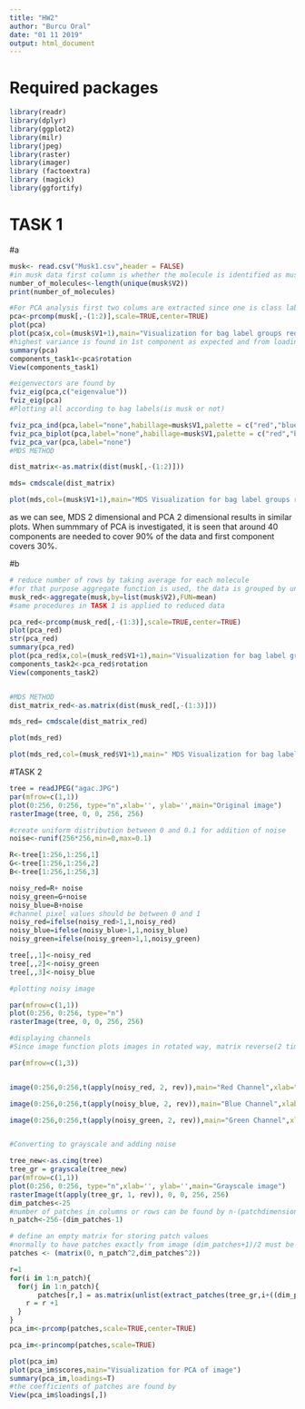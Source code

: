 ---
title: "HW2"
author: "Burcu Oral"
date: "01 11 2019"
output: html_document
---

# Required packages 
```{r}
library(readr)
library(dplyr)
library(ggplot2)
library(milr)
library(jpeg)
library(raster)
library(imager)
library (factoextra)
library (magick)
library(ggfortify)
```
# TASK 1 
#a
```{r}

musk<- read.csv("Musk1.csv",header = FALSE)
#in musk data first column is whether the molecule is identified as musk(1) or not(0) and second column is the type of that molecule
number_of_molecules<-length(unique(musk$V2))
print(number_of_molecules)

#For PCA analysis first two colums are extracted since one is class labels and the other is molecule ID
pca<-prcomp(musk[,-(1:2)],scale=TRUE,center=TRUE)
plot(pca)
plot(pca$x,col=(musk$V1+1),main="Visualization for bag label groups red 1, black 0")
#highest variance is found in 1st component as expected and from loadings most important features for 
summary(pca)
components_task1<-pca$rotation
View(components_task1)

#eigenvectors are found by
fviz_eig(pca,c("eigenvalue"))
fviz_eig(pca)
#Plotting all according to bag labels(is musk or not)

fviz_pca_ind(pca,label="none",habillage=musk$V1,palette = c("red","blue"))
fviz_pca_biplot(pca,label="none",habillage=musk$V1,palette = c("red","blue"))
fviz_pca_var(pca,label="none")
#MDS METHOD

dist_matrix<-as.matrix(dist(musk[,-(1:2)]))

mds= cmdscale(dist_matrix)

plot(mds,col=(musk$V1+1),main="MDS Visualization for bag label groups red 1, black 0")

```
as we can see, MDS 2 dimensional and PCA 2 dimensional results in similar plots. 
When summmary of PCA is investigated, it is seen that around 40 components are needed to cover 90% of the data and first component covers 30%. 

#b
```{r}
# reduce number of rows by taking average for each molecule
#for that purpose aggregate function is used, the data is grouped by unique molecules and the correspondin colum means are evaluated
musk_red<-aggregate(musk,by=list(musk$V2),FUN=mean)
#same procedures in TASK 1 is applied to reduced data

pca_red<-prcomp(musk_red[,-(1:3)],scale=TRUE,center=TRUE)
plot(pca_red)
str(pca_red)
summary(pca_red)
plot(pca_red$x,col=(musk_red$V1+1),main="Visualization for bag label groups red 1, black 0")
components_task2<-pca_red$rotation
View(components_task2)


#MDS METHOD
dist_matrix_red<-as.matrix(dist(musk_red[,-(1:3)]))

mds_red= cmdscale(dist_matrix_red)

plot(mds_red)

plot(mds_red,col=(musk_red$V1+1),main=" MDS Visualization for bag label groups red 1, black 0")

```


#TASK 2
```{r}
tree = readJPEG("agac.JPG")
par(mfrow=c(1,1))
plot(0:256, 0:256, type="n",xlab='', ylab='',main="Original image")
rasterImage(tree, 0, 0, 256, 256)

#create uniform distribution between 0 and 0.1 for addition of noise
noise<-runif(256*256,min=0,max=0.1)

R<-tree[1:256,1:256,1]
G<-tree[1:256,1:256,2]
B<-tree[1:256,1:256,3]

noisy_red=R+ noise               
noisy_green=G+noise
noisy_blue=B+noise
#channel pixel values should be between 0 and 1
noisy_red=ifelse(noisy_red>1,1,noisy_red) 
noisy_blue=ifelse(noisy_blue>1,1,noisy_blue) 
noisy_green=ifelse(noisy_green>1,1,noisy_green) 

tree[,,1]<-noisy_red
tree[,,2]<-noisy_green
tree[,,3]<-noisy_blue

#plotting noisy image

par(mfrow=c(1,1))
plot(0:256, 0:256, type="n")
rasterImage(tree, 0, 0, 256, 256)

#displaying channels
#Since image function plots images in rotated way, matrix reverse(2 times) is taken and transpose function is applied

par(mfrow=c(1,3))


image(0:256,0:256,t(apply(noisy_red, 2, rev)),main="Red Channel",xlab="",ylab="")

image(0:256,0:256,t(apply(noisy_blue, 2, rev)),main="Blue Channel",xlab="",ylab="")

image(0:256,0:256,t(apply(noisy_green, 2, rev)),main="Green Channel",xlab="",ylab="")


#Converting to grayscale and adding noise

tree_new<-as.cimg(tree)
tree_gr = grayscale(tree_new)
par(mfrow=c(1,1))
plot(0:256, 0:256, type="n",xlab='', ylab='',main="Grayscale image")
rasterImage(t(apply(tree_gr, 1, rev)), 0, 0, 256, 256)
dim_patches<-25
#number of patches in columns or rows can be found by n-(patchdimension-1); for 10X10 matrix with 3x3 patch size it gives 10-2= 8 possible patches for rows or columns 
n_patch<-256-(dim_patches-1)

# define an empty matrix for storing patch values
#normally to have patches exactly from image (dim_patches+1)/2 must be starting point, therefore when i starts from 1, it should go to dim_image-(dim_patches-1)
patches <- (matrix(0, n_patch^2,dim_patches^2))

r=1
for(i in 1:n_patch){
  for(j in 1:n_patch){
       patches[r,] = as.matrix(unlist(extract_patches(tree_gr,i+((dim_patches-1)/2),j+((dim_patches-1)/2),dim_patches,dim_patches)))
    r = r +1
  }
}
pca_im<-prcomp(patches,scale=TRUE,center=TRUE)

pca_im<-princomp(patches,scale=TRUE)

plot(pca_im)
plot(pca_im$scores,main="Visualization for PCA of image")
summary(pca_im,loadings=T)
#the coefficients of patches are found by
View(pca_im$loadings[,])

```

